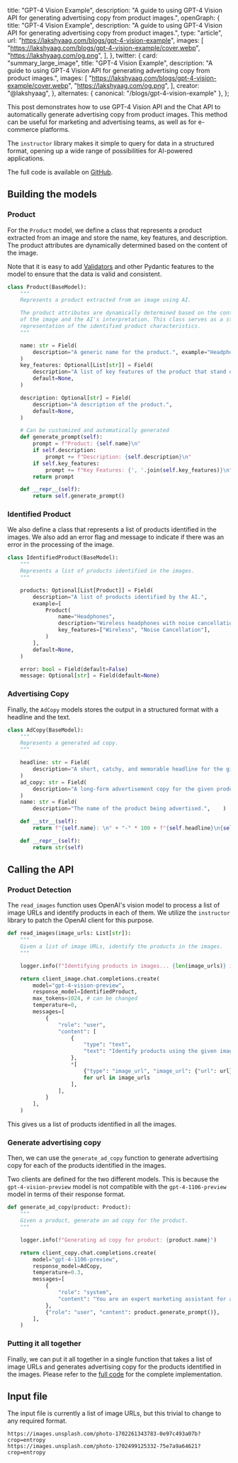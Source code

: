   title: "GPT-4 Vision Example",
  description:
    "A guide to using GPT-4 Vision API for generating advertising copy from product images.",
  openGraph: {
    title: "GPT-4 Vision Example",
    description:
      "A guide to using GPT-4 Vision API for generating advertising copy from product images.",
    type: "article",
    url: "https://lakshyaag.com/blogs/gpt-4-vision-example",
    images: [
      "https://lakshyaag.com/blogs/gpt-4-vision-example/cover.webp",
      "https://lakshyaag.com/og.png",
    ],
  },
  twitter: {
    card: "summary_large_image",
    title: "GPT-4 Vision Example",
    description:
      "A guide to using GPT-4 Vision API for generating advertising copy from product images.",
    images: [
      "https://lakshyaag.com/blogs/gpt-4-vision-example/cover.webp",
      "https://lakshyaag.com/og.png",
    ],
    creator: "@lakshyaag",
  },
  alternates: { canonical: "/blogs/gpt-4-vision-example" },
};

<Cover
  src="/blogs/gpt-4-vision-example/cover.webp"
  alt="GPT-4 Vision Example"
  caption="GPT-4 Vision Example"
/>


This post demonstrates how to use GPT-4 Vision API and the Chat API to automatically generate advertising copy from product images. This method can be useful for marketing and advertising teams, as well as for e-commerce platforms.

The `instructor` library makes it simple to query for data in a structured format, opening up a wide range of possibilities for AI-powered applications.

The full code is available on [GitHub](https://www.github.com/lakshyaag/image-to-ad-copy).

## Building the models

### Product

For the `Product` model, we define a class that represents a product extracted from an image and store the name, key features, and description. The product attributes are dynamically determined based on the content of the image.

Note that it is easy to add [Validators](https://jxnl.github.io/instructor/concepts/reask_validation/) and other Pydantic features to the model to ensure that the data is valid and consistent.

```python
class Product(BaseModel):
    """
    Represents a product extracted from an image using AI.

    The product attributes are dynamically determined based on the content
    of the image and the AI's interpretation. This class serves as a structured
    representation of the identified product characteristics.
    """

    name: str = Field(
        description="A generic name for the product.", example="Headphones"
    )
    key_features: Optional[List[str]] = Field(
        description="A list of key features of the product that stand out.",
        default=None,
    )

    description: Optional[str] = Field(
        description="A description of the product.",
        default=None,
    )

    # Can be customized and automatically generated
    def generate_prompt(self):
        prompt = f"Product: {self.name}\n"
        if self.description:
            prompt += f"Description: {self.description}\n"
        if self.key_features:
            prompt += f"Key Features: {', '.join(self.key_features)}\n"
        return prompt

    def __repr__(self):
        return self.generate_prompt()
```

### Identified Product

We also define a class that represents a list of products identified in the images. We also add an error flag and message to indicate if there was an error in the processing of the image.

```python
class IdentifiedProduct(BaseModel):
    """
    Represents a list of products identified in the images.
    """

    products: Optional[List[Product]] = Field(
        description="A list of products identified by the AI.",
        example=[
            Product(
                name="Headphones",
                description="Wireless headphones with noise cancellation.",
                key_features=["Wireless", "Noise Cancellation"],
            )
        ],
        default=None,
    )

    error: bool = Field(default=False)
    message: Optional[str] = Field(default=None)
```

### Advertising Copy

Finally, the `AdCopy` models stores the output in a structured format with a headline and the text.

```python
class AdCopy(BaseModel):
    """
    Represents a generated ad copy.
    """

    headline: str = Field(
        description="A short, catchy, and memorable headline for the given product. The headline should invoke curiosity and interest in the product.",
    )
    ad_copy: str = Field(
        description="A long-form advertisement copy for the given product. This will be used in campaigns to promote the product with a persuasive message and a call-to-action with the objective of driving sales.",
    )
    name: str = Field(
        description="The name of the product being advertised.",    )

    def __str__(self):
        return f"{self.name}: \n" + "-" * 100 + f"{self.headline}\n{self.ad_copy}"

    def __repr__(self):
        return str(self)
```

## Calling the API

### Product Detection

The `read_images` function uses OpenAI's vision model to process a list of image URLs and identify products in each of them. We utilize the `instructor` library to patch the OpenAI client for this purpose.

```python
def read_images(image_urls: List[str]):
    """
    Given a list of image URLs, identify the products in the images.
    """

    logger.info(f"Identifying products in images... {len(image_urls)} images")

    return client_image.chat.completions.create(
        model="gpt-4-vision-preview",
        response_model=IdentifiedProduct,
        max_tokens=1024, # can be changed
        temperature=0,
        messages=[
            {
                "role": "user",
                "content": [
                    {
                        "type": "text",
                        "text": "Identify products using the given images and generate key features for each product.",
                    },
                    *[
                        {"type": "image_url", "image_url": {"url": url}}
                        for url in image_urls
                    ],
                ],
            }
        ],
    )
```

This gives us a list of products identified in all the images.

### Generate advertising copy

Then, we can use the `generate_ad_copy` function to generate advertising copy for each of the products identified in the images.

Two clients are defined for the two different models. This is because the `gpt-4-vision-preview` model is not compatible with the `gpt-4-1106-preview` model in terms of their response format.

```python
def generate_ad_copy(product: Product):
    """
    Given a product, generate an ad copy for the product.
    """

    logger.info(f"Generating ad copy for product: {product.name}")

    return client_copy.chat.completions.create(
        model="gpt-4-1106-preview",
        response_model=AdCopy,
        temperature=0.3,
        messages=[
            {
                "role": "system",
                "content": "You are an expert marketing assistant for all products. Your task is to generate an advertisement copy for a product using the name, description, and key features.",
            },
            {"role": "user", "content": product.generate_prompt()},
        ],
    )
```

### Putting it all together

Finally, we can put it all together in a single function that takes a list of image URLs and generates advertising copy for the products identified in the images. Please refer to the [full code](https://www.github.com/lakshyaag/image-to-ad-copy) for the complete implementation.

## Input file

The input file is currently a list of image URLs, but this trivial to change to any required format.

```plaintext
https://images.unsplash.com/photo-1702261343783-0e97c493a07b?crop=entropy
https://images.unsplash.com/photo-1702499125332-75e7a9a64621?crop=entropy
```
